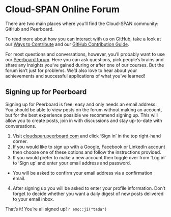# Cloud-SPAN Online Forum {#forum}

There are two main places where you'll find the Cloud-SPAN community: GitHub and Peerboard.

To read more about how you can interact with us on GitHub, take a look at our [Ways to Contribute](#ways-to-contribute) and our [GitHub Contribution Guide](https://github.com/Cloud-SPAN/CloudSPAN-handbook/blob/main/CONTRIBUTING.md).

For most questions and conversations, however, you'll probably want to use our [Peerboard forum](https://cloudspan.peerboard.com/). Here you can ask questions, pick people's brains and share any insights you've gained during or after one of our courses.
But the forum isn't just for problems. We'd also love to hear about your achievements and successful applications of what you've learned!

## Signing up for Peerboard

Signing up for Peerboard is free, easy and only needs an email address. You should be able to view posts on the forum without making an account, but for the best experience possible we recommend signing up. This will allow you to create posts, join in with discussions and stay up-to-date with conversations.

1. Visit [cloudspan.peerboard.com](https://cloudspan.peerboard.com/) and click 'Sign in' in the top right-hand corner.
2. If you would like to sign up with a Google, Facebook or LinkedIn account then choose one of these options and follow the instructions provided.
3. If you would prefer to make a new account then toggle over from 'Log in' to 'Sign up' and enter your email address and password.
  - You will be asked to confirm your email address via a confirmation email.
4. After signing up you will be asked to enter your profile information. Don't forget to decide whether you want a daily digest of new posts delivered to your email inbox.

That's it! You're all signed up! `r emo::ji("tada")`